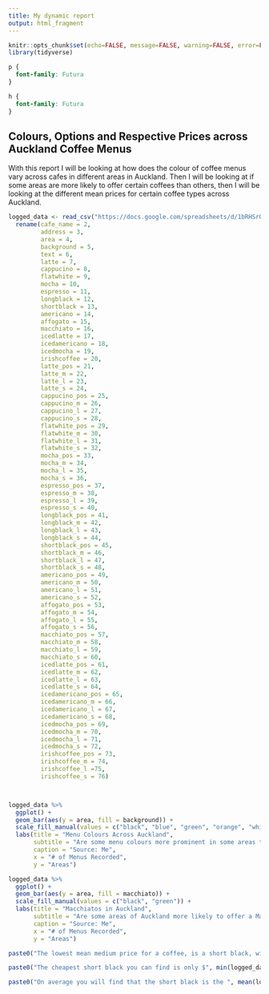 ```yaml
---
title: My dynamic report
output: html_fragment
---
```


```r
knitr::opts_chunk$set(echo=FALSE, message=FALSE, warning=FALSE, error=FALSE, fig.width = 7, fig.height = 5)
library(tidyverse)

```

```css
p {
  font-family: Futura
}

h {
  font-family: Futura
}
```

## Colours, Options and Respective Prices across Auckland Coffee Menus

With this report I will be looking at how does the colour of coffee menus vary across cafes in different areas in Auckland. Then I will be looking at if some areas are more likely to offer certain coffees than others, then I will be looking at the different mean prices for certain coffee types across Auckland.

```r
logged_data <- read_csv("https://docs.google.com/spreadsheets/d/1bRHSrO-g7kUvGF8ckZmYA0AAGdB6AaMuRhqnV_oFZo0/edit?usp=sharingv") %>%
  rename(cafe_name = 2,
         address = 3,
         area = 4,
         background = 5,
         text = 6,
         latte = 7,
         cappucino = 8,
         flatwhite = 9,
         mocha = 10,
         espresso = 11,
         longblack = 12,
         shortblack = 13,
         americano = 14,
         affogato = 15,
         macchiato = 16,
         icedlatte = 17,
         icedamericano = 18,
         icedmocha = 19,
         irishcoffee = 20,
         latte_pos = 21,
         latte_m = 22,
         latte_l = 23,
         latte_s = 24,
         cappucino_pos = 25,
         cappucino_m = 26,
         cappucino_l = 27,
         cappucino_s = 28,
         flatwhite_pos = 29,
         flatwhite_m = 30,
         flatwhite_l = 31,
         flatwhite_s = 32,
         mocha_pos = 33,
         mocha_m = 34,
         mocha_l = 35,
         mocha_s = 36,
         espresso_pos = 37,
         espresso_m = 38,
         espresso_l = 39,
         espresso_s = 40,
         longblack_pos = 41,
         longblack_m = 42,
         longblack_l = 43,
         longblack_s = 44,
         shortblack_pos = 45,
         shortblack_m = 46,
         shortblack_l = 47,
         shortblack_s = 48,
         americano_pos = 49,
         americano_m = 50,
         americano_l = 51,
         americano_s = 52,
         affogato_pos = 53,
         affogato_m = 54,
         affogato_l = 55,
         affogato_s = 56,
         macchiato_pos = 57,
         macchiato_m = 58,
         macchiato_l = 59,
         macchiato_s = 60,
         icedlatte_pos = 61,
         icedlatte_m = 62,
         icedlatte_l = 63,
         icedlatte_s = 64,
         icedamericano_pos = 65,
         icedamericano_m = 66,
         icedamericano_l = 67,
         icedamericano_s = 68,
         icedmocha_pos = 69,
         icedmocha_m = 70,
         icedmocha_l = 71,
         icedmocha_s = 72,
         irishcoffee_pos = 73,
         irishcoffee_m = 74,
         irishcoffee_l =75,
         irishcoffee_s = 76)



logged_data %>%
  ggplot() +
  geom_bar(aes(y = area, fill = background)) +
  scale_fill_manual(values = c("black", "blue", "green", "orange", "white", "yellow", "red", "purple")) +
  labs(title = "Menu Colours Across Auckland",
       subtitle = "Are some menu colours more prominent in some areas than rather others?",
       caption = "Source: Me",
       x = "# of Menus Recorded",
       y = "Areas")


```
```r
logged_data %>%
  ggplot() +
  geom_bar(aes(y = area, fill = macchiato)) +
  scale_fill_manual(values = c("black", "green")) +
  labs(title = "Macchiatos in Auckland",
       subtitle = "Are some areas of Auckland more likely to offer a Macchiato than others?",
       caption = "Source: Me",
       x = "# of Menus Recorded",
       y = "Areas")
```

```r
paste0("The lowest mean medium price for a coffee, is a short black, with a mean price of $", mean(logged_data$shortblack_m, na.rm = TRUE) %>% round(2), " and the highest mean medium price for a coffee is an iced mocha, with a mean price of $", mean(logged_data$icedmocha_m, na.rm = TRUE) %>% round(2))

paste0("The cheapest short black you can find is only $", min(logged_data$shortblack_m, na.rm = TRUE)," while the most expensive iced mocha you can get is $", max(logged_data$icedmocha_m, na.rm = TRUE))

paste0("On average you will find that the short black is the ", mean(logged_data$shortblack_pos, na.rm = TRUE) %>% round(), "th coffee offered on a menu, while the iced mocha is on average the ", mean(logged_data$icedmocha_m, na.rm = TRUE) %>% round(), "th coffee offered.")
```
